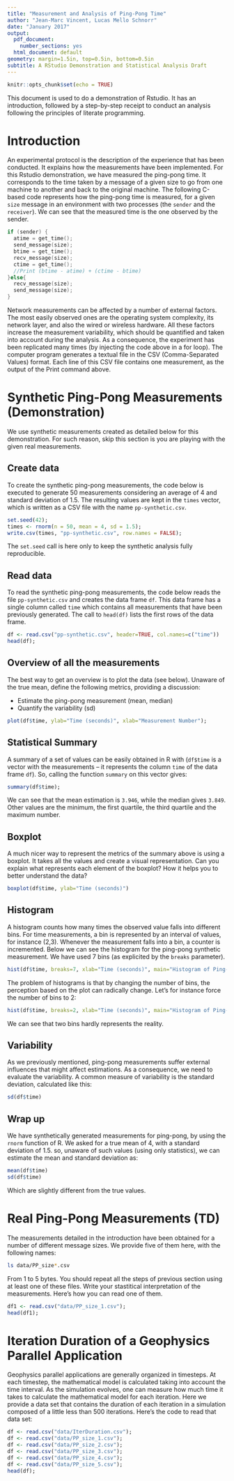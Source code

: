 ```yaml
---
title: "Measurement and Analysis of Ping-Pong Time"
author: "Jean-Marc Vincent, Lucas Mello Schnorr"
date: "January 2017"
output:
  pdf_document:
    number_sections: yes
  html_document: default
geometry: margin=1.5in, top=0.5in, bottom=0.5in
subtitle: A RStudio Demonstration and Statistical Analysis Draft
---
```


```r
knitr::opts_chunk$set(echo = TRUE)
```

This document is used to do a demonstration of Rstudio. It has an introduction, followed by a step-by-step receipt to conduct an analysis following the principles of literate programming.

# Introduction

An experimental protocol is the description of the experience that has been conducted. It explains how the measurements have been implemented. For this Rstudio demonstration, we have measured the ping-pong time. It corresponds to the time taken by a message of a given size to go from one machine to another and back to the original machine. The following C-based code represents how the ping-pong time is measured, for a given `size` message in an environment with two processes (the `sender` and the `receiver`). We can see that the measured time is the one observed by the sender.
```c
if (sender) {
  atime = get_time();
  send_message(size);
  btime = get_time();
  recv_message(size);
  ctime = get_time();
  //Print (btime - atime) + (ctime - btime)
}else{
  recv_message(size);
  send_message(size);
}
```
Network measurements can be affected by a number of external factors. The most easily observed ones are the operating system complexity, its network layer, and also the wired or wireless hardware. All these factors increase the measurement variability, which should be quantified and taken into account during the analysis. As a consequence, the experiment has been replicated many times (by injecting the code above in a for loop).
The computer program generates a textual file in the CSV (Comma-Separated Values) format. Each line of this CSV file contains one measurement, as the output of the Print command above.

# Synthetic Ping-Pong Measurements (Demonstration)

We use synthetic measurements created as detailed below for this demonstration. For such reason, skip this section is you are playing with the given real measurements.

## Create data
To create the synthetic ping-pong measurements, the code below is executed to generate 50 measurements considering an average of 4 and standard deviation of 1.5. The resulting values are kept in the `times` vector, which is written as a CSV file with the name `pp-synthetic.csv`.

```r
set.seed(42);
times <- rnorm(n = 50, mean = 4, sd = 1.5);
write.csv(times, "pp-synthetic.csv", row.names = FALSE);
```

The `set.seed` call is here only to keep the synthetic analysis fully reproducible.

## Read data
To read the synthetic ping-pong measurements, the code below reads the file `pp-synthetic.csv` and creates the data frame `df`. This data frame has a single column called `time` which contains all measurements that have been previously generated.  The call to `head(df)` lists the first rows of the data frame.

```r
df <- read.csv("pp-synthetic.csv", header=TRUE, col.names=c("time"))
head(df);
```

## Overview of all the measurements

The best way to get an overview is to plot the data (see below). Unaware of the true mean, define the following metrics, providing a discussion:

- Estimate the ping-pong measurement (mean, median)
- Quantify the variability (sd)

```r
plot(df$time, ylab="Time (seconds)", xlab="Measurement Number");
```



## Statistical Summary

A summary of a set of values can be easily obtained in R with (`df$time` is a vector with the measurements -- it represents the column `time` of the data frame `df`). So, calling the function `summary` on this vector gives:

```r
summary(df$time);
```
We can see that the mean estimation is `3.946`, while the median gives `3.849`. Other values are the minimum, the first quartile, the third quartile and the maximum number.

## Boxplot

A much nicer way to represent the metrics of the summary above is using a boxplot. It takes all the values and create a visual representation. Can you explain what represents each element of the boxplot? How it helps you to better understand the data?
```r
boxplot(df$time, ylab="Time (seconds)")
```

## Histogram

A histogram counts how many times the observed value falls into different bins. For time measurements, a bin is represented by an interval of values, for instance (2,3). Whenever the measurement falls into a bin, a counter is incremented. Below we can see the histogram for the ping-pong synthetic measurement. We have used 7 bins (as explicited by the `breaks` parameter).

```r
hist(df$time, breaks=7, xlab="Time (seconds)", main="Histogram of Ping-Pong")
```
The problem of histograms is that by changing the number of bins, the perception based on the plot can radically change. Let's for instance force the number of bins to 2:

```r
hist(df$time, breaks=2, xlab="Time (seconds)", main="Histogram of Ping-Pong")
```
We can see that two bins hardly represents the reality.

## Variability

As we previously mentioned, ping-pong measurements suffer external influences that might affect estimations. As a consequence, we need to evaluate the variability. A common measure of variability is the standard deviation, calculated like this:
```r
sd(df$time)
```

## Wrap up
We have synthetically generated measurements for ping-pong, by using the `rnorm` function of R. We asked for a true mean of 4, with a standard deviation of 1.5. so, unaware of such values (using only statistics), we can estimate the mean and standard deviation as:
```r
mean(df$time)
sd(df$time)
```

Which are slightly different from the true values.

# Real Ping-Pong Measurements (TD)

The measurements detailed in the introduction have been obtained for a number of different message sizes. We provide five of them here, with the following names:

```bash
ls data/PP_size*.csv
```

From 1 to 5 bytes. You should repeat all the steps of previous section using at least one of these files. Write your stastitical interpretation of the measurements. Here's how you can read one of them.

```r
df1 <- read.csv("data/PP_size_1.csv");
head(df1);
```

# Iteration Duration of a Geophysics Parallel Application

Geophysics parallel applications are generally organized in timesteps. At each timestep, the mathematical model is calculated taking into account the time interval. As the simulation evolves, one can measure how much time it takes to calculate the mathematical model for each iteration. Here we provide a data set that contains the duration of each iteration in a simulation composed of a little less than 500 iterations. Here's the code to read that data set:

```r
df <- read.csv("data/IterDuration.csv");
df <- read.csv("data/PP_size_1.csv");
df <- read.csv("data/PP_size_2.csv");
df <- read.csv("data/PP_size_3.csv");
df <- read.csv("data/PP_size_4.csv");
df <- read.csv("data/PP_size_5.csv");
head(df);
```
